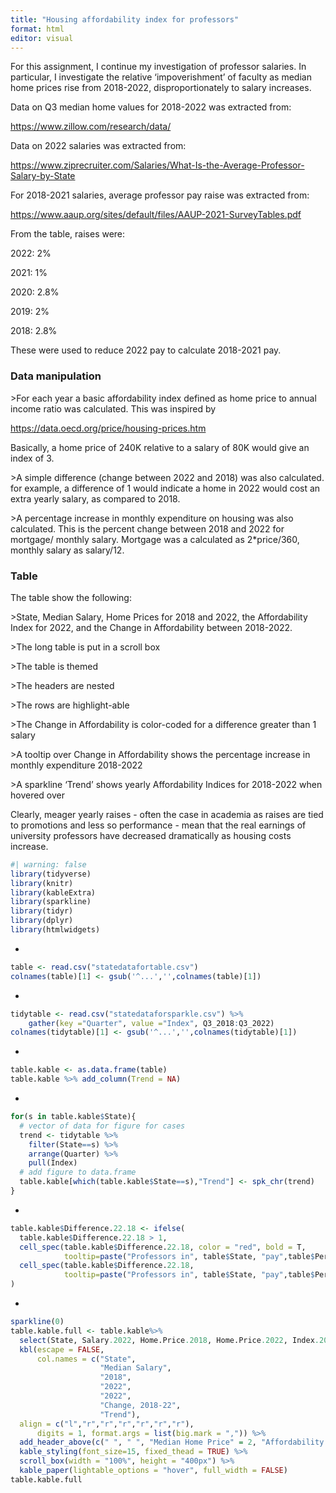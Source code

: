 ---
title: "Housing affordability index for professors"
format: html
editor: visual
---

For this assignment, I continue my investigation of professor salaries. In particular, I investigate the relative 'impoverishment' of faculty as median home prices rise from 2018-2022, disproportionately to salary increases.

Data on Q3 median home values for 2018-2022 was extracted from:

[https://www.zillow.com/research/data/]{.underline}

Data on 2022 salaries was extracted from:

[https://www.ziprecruiter.com/Salaries/What-Is-the-Average-Professor-Salary-by-State]{.underline}

For 2018-2021 salaries, average professor pay raise was extracted from:

[https://www.aaup.org/sites/default/files/AAUP-2021-SurveyTables.pdf]{.underline}

From the table, raises were:

2022: 2%

2021: 1%

2020: 2.8%

2019: 2%

2018: 2.8%

These were used to reduce 2022 pay to calculate 2018-2021 pay.

### Data manipulation

\>For each year a basic affordability index defined as home price to annual income ratio was calculated. This was inspired by

[https://data.oecd.org/price/housing-prices.htm]{.underline}

Basically, a home price of 240K relative to a salary of 80K would give an index of 3.

\>A simple difference (change between 2022 and 2018) was also calculated. for example, a difference of 1 would indicate a home in 2022 would cost an extra yearly salary, as compared to 2018.

\>A percentage increase in monthly expenditure on housing was also calculated. This is the percent change between 2018 and 2022 for mortgage/ monthly salary. Mortgage was a calculated as 2\*price/360, monthly salary as salary/12.

### Table

The table show the following:

\>State, Median Salary, Home Prices for 2018 and 2022, the Affordability Index for 2022, and the Change in Affordability between 2018-2022.

\>The long table is put in a scroll box

\>The table is themed

\>The headers are nested

\>The rows are highlight-able

\>The Change in Affordability is color-coded for a difference greater than 1 salary

\>A tooltip over Change in Affordability shows the percentage increase in monthly expenditure 2018-2022

\>A sparkline 'Trend' shows yearly Affordability Indices for 2018-2022 when hovered over

Clearly, meager yearly raises - often the case in academia as raises are tied to promotions and less so performance - mean that the real earnings of university professors have decreased dramatically as housing costs increase.


```{r}
#| warning: false
library(tidyverse)
library(knitr)
library(kableExtra)
library(sparkline)
library(tidyr)
library(dplyr)
library(htmlwidgets)
```

-   

```{r}
table <- read.csv("statedatafortable.csv")
colnames(table)[1] <- gsub('^...','',colnames(table)[1])
```

-   

```{r}
tidytable <- read.csv("statedataforsparkle.csv") %>%
    gather(key ="Quarter", value ="Index", Q3_2018:Q3_2022)
colnames(tidytable)[1] <- gsub('^...','',colnames(tidytable)[1])
```

-   

```{r, results='hide'}
table.kable <- as.data.frame(table)
table.kable %>% add_column(Trend = NA)
```

-   

```{r}
for(s in table.kable$State){
  # vector of data for figure for cases
  trend <- tidytable %>%
    filter(State==s) %>%
    arrange(Quarter) %>%
    pull(Index)
  # add figure to data.frame
  table.kable[which(table.kable$State==s),"Trend"] <- spk_chr(trend)
}
```

-   

```{r}
table.kable$Difference.22.18 <- ifelse(
  table.kable$Difference.22.18 > 1,
  cell_spec(table.kable$Difference.22.18, color = "red", bold = T, 
            tooltip=paste("Professors in", table$State, "pay",table$Percent, "% of their income more on housing in 2022")),
  cell_spec(table.kable$Difference.22.18, 
            tooltip=paste("Professors in", table$State, "pay",table$Percent, "% of their income more on housing in 2022"))
)
```

-   

```{r}
sparkline(0)
table.kable.full <- table.kable%>% 
  select(State, Salary.2022, Home.Price.2018, Home.Price.2022, Index.2022, Difference.22.18, Trend) %>%
  kbl(escape = FALSE,
      col.names = c("State",
                    "Median Salary",
                    "2018",
                    "2022",
                    "2022",
                    "Change, 2018-22", 
                    "Trend"),
  align = c("l","r","r","r","r","r","r"),
      digits = 1, format.args = list(big.mark = ",")) %>%
  add_header_above(c(" ", " ", "Median Home Price" = 2, "Affordability Index" = 2, " "))  %>%
  kable_styling(font_size=15, fixed_thead = TRUE) %>%
  scroll_box(width = "100%", height = "400px") %>%
  kable_paper(lightable_options = "hover", full_width = FALSE)
table.kable.full
```
